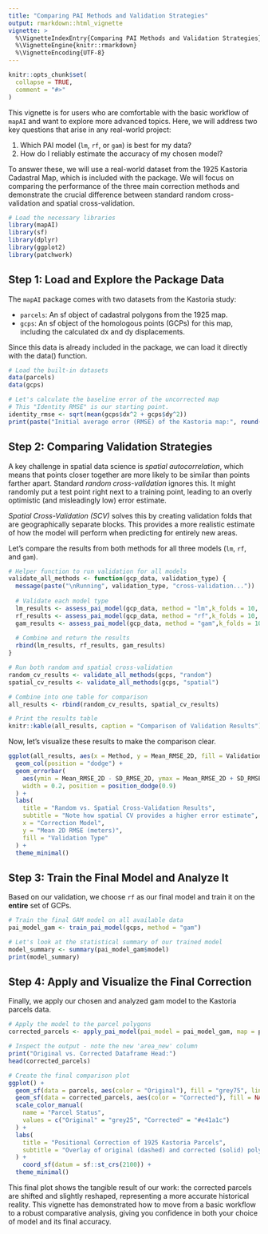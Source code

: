 ```yaml
---
title: "Comparing PAI Methods and Validation Strategies"
output: rmarkdown::html_vignette
vignette: >
  %\VignetteIndexEntry{Comparing PAI Methods and Validation Strategies}
  %\VignetteEngine{knitr::rmarkdown}
  %\VignetteEncoding{UTF-8}
---
```


```r
knitr::opts_chunk$set(
  collapse = TRUE,
  comment = "#>"
)
```

This vignette is for users who are comfortable with the basic workflow of `mapAI` and want to explore more advanced topics. Here, we will address two key questions that arise in any real-world project:


1. Which PAI model (`lm`, `rf`, or `gam`) is best for my data?
2. How do I reliably estimate the accuracy of my chosen model?

To answer these, we will use a real-world dataset from the 1925 Kastoria Cadastral Map, which is included with the package. We will focus on comparing the performance of the three main correction methods and demonstrate the crucial difference between standard random cross-validation and spatial cross-validation.

```r
# Load the necessary libraries
library(mapAI)
library(sf)
library(dplyr)
library(ggplot2)
library(patchwork)
```

## Step 1: Load and Explore the Package Data

The `mapAI` package comes with two datasets from the Kastoria study:

* `parcels`: An sf object of cadastral polygons from the 1925 map.
* `gcps`: An sf object of the homologous points (GCPs) for this map, including the calculated dx and dy displacements.

Since this data is already included in the package, we can load it directly with the data() function.

```r
# Load the built-in datasets
data(parcels)
data(gcps)

# Let's calculate the baseline error of the uncorrected map
# This "Identity RMSE" is our starting point.
identity_rmse <- sqrt(mean(gcps$dx^2 + gcps$dy^2))
print(paste("Initial average error (RMSE) of the Kastoria map:", round(identity_rmse, 2), "meters"))

```


## Step 2: Comparing Validation Strategies

A key challenge in spatial data science is *spatial autocorrelation*, which means that points closer together are more likely to be similar than points farther apart. Standard *random cross-validation* ignores this. It might randomly put a test point right next to a training point, leading to an overly optimistic (and misleadingly low) error estimate.

*Spatial Cross-Validation (SCV)* solves this by creating validation folds that are geographically separate blocks. This provides a more realistic estimate of how the model will perform when predicting for entirely new areas.

Let's compare the results from both methods for all three models (`lm`, `rf`, and `gam`).

```r
# Helper function to run validation for all models
validate_all_methods <- function(gcp_data, validation_type) {
  message(paste("\nRunning", validation_type, "cross-validation..."))
  
  # Validate each model type
  lm_results <- assess_pai_model(gcp_data, method = "lm",k_folds = 10, seed = 1, validation_type = validation_type)
  rf_results <- assess_pai_model(gcp_data, method = "rf",k_folds = 10, seed = 1, validation_type = validation_type)
  gam_results <- assess_pai_model(gcp_data, method = "gam",k_folds = 10, seed = 1, validation_type = validation_type)
  
  # Combine and return the results
  rbind(lm_results, rf_results, gam_results)
}

# Run both random and spatial cross-validation
random_cv_results <- validate_all_methods(gcps, "random")
spatial_cv_results <- validate_all_methods(gcps, "spatial")

# Combine into one table for comparison
all_results <- rbind(random_cv_results, spatial_cv_results)

# Print the results table
knitr::kable(all_results, caption = "Comparison of Validation Results")
```

Now, let's visualize these results to make the comparison clear.

```r
ggplot(all_results, aes(x = Method, y = Mean_RMSE_2D, fill = ValidationType)) +
  geom_col(position = "dodge") +
  geom_errorbar(
    aes(ymin = Mean_RMSE_2D - SD_RMSE_2D, ymax = Mean_RMSE_2D + SD_RMSE_2D),
    width = 0.2, position = position_dodge(0.9)
  ) +
  labs(
    title = "Random vs. Spatial Cross-Validation Results",
    subtitle = "Note how spatial CV provides a higher error estimate",
    x = "Correction Model",
    y = "Mean 2D RMSE (meters)",
    fill = "Validation Type"
  ) +
  theme_minimal()
```

## Step 3: Train the Final Model and Analyze It

Based on our validation, we choose `rf` as our final model and train it on the **entire** set of GCPs.

```r

# Train the final GAM model on all available data
pai_model_gam <- train_pai_model(gcps, method = "gam")

# Let's look at the statistical summary of our trained model
model_summary <- summary(pai_model_gam$model)
print(model_summary)

```

## Step 4: Apply and Visualize the Final Correction

Finally, we apply our chosen and analyzed gam model to the Kastoria parcels data.

```r
# Apply the model to the parcel polygons
corrected_parcels <- apply_pai_model(pai_model = pai_model_gam, map = parcels)

# Inspect the output - note the new 'area_new' column
print("Original vs. Corrected Dataframe Head:")
head(corrected_parcels)

# Create the final comparison plot
ggplot() +
  geom_sf(data = parcels, aes(color = "Original"), fill = "grey75", linetype = "dashed") +
  geom_sf(data = corrected_parcels, aes(color = "Corrected"), fill = NA) +
  scale_color_manual(
    name = "Parcel Status",
    values = c("Original" = "grey25", "Corrected" = "#e41a1c")
  ) +
  labs(
    title = "Positional Correction of 1925 Kastoria Parcels",
    subtitle = "Overlay of original (dashed) and corrected (solid) polygons"
  ) +
    coord_sf(datum = sf::st_crs(2100)) +
  theme_minimal()
```

This final plot shows the tangible result of our work: the corrected parcels are shifted and slightly reshaped, representing a more accurate historical reality. This vignette has demonstrated how to move from a basic workflow to a robust comparative analysis, giving you confidence in both your choice of model and its final accuracy.

